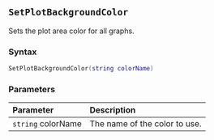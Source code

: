 ::: {.minipage data-latex="{\textwidth}"}
## `SetPlotBackgroundColor`

Sets the plot area color for all graphs.

### Syntax {-}

``` .lua
SetPlotBackgroundColor(string colorName)
```

### Parameters {-}

**Parameter** | **Description**
| :-- | :-- |
| `string` colorName | The name of the color to use. |
:::
